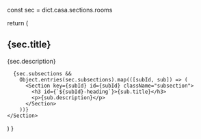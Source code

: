 
  const sec = dict.casa.sections.rooms

  return (
    <Section id="rooms" className="main-section">
      <h2 id="rooms-heading">{sec.title}</h2>
      <p>{sec.description}</p>

      {sec.subsections &&
        Object.entries(sec.subsections).map(([subId, sub]) => (
          <Section key={subId} id={subId} className="subsection">
            <h3 id={`${subId}-heading`}>{sub.title}</h3>
            <p>{sub.description}</p>
          </Section>
        ))}
    </Section>
  )
}